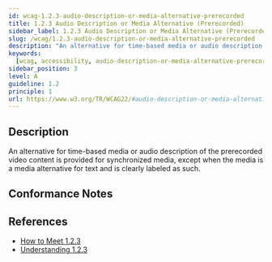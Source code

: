 ```yaml
---
id: wcag-1.2.3-audio-description-or-media-alternative-prerecorded
title: 1.2.3 Audio Description or Media Alternative (Prerecorded)
sidebar_label: 1.2.3 Audio Description or Media Alternative (Prerecorded)
slug: /wcag/1.2.3-audio-description-or-media-alternative-prerecorded
description: "An alternative for time-based media or audio description of the prerecorded video content is provided for synchronized media, except when the media is a media alternative for text and is clearly labeled as such."
keywords:
  [wcag, accessibility, audio-description-or-media-alternative-prerecorded]
sidebar_position: 3
level: A
guideline: 1.2
principle: 1
url: https://www.w3.org/TR/WCAG22/#audio-description-or-media-alternative-prerecorded
---
```


## Description

An alternative for time-based media or audio description of the prerecorded video content is provided for synchronized media, except when the media is a media alternative for text and is clearly labeled as such.

## Conformance Notes

<Project name="ads">
</Project>

<Project name="scix">
  <NonApplicable/>
</Project>

## References

- [How to Meet 1.2.3](https://www.w3.org/WAI/WCAG22/quickref/#audio-description-or-media-alternative-prerecorded)
- [Understanding 1.2.3](https://www.w3.org/WAI/WCAG22/Understanding/audio-description-or-media-alternative-prerecorded.html)

